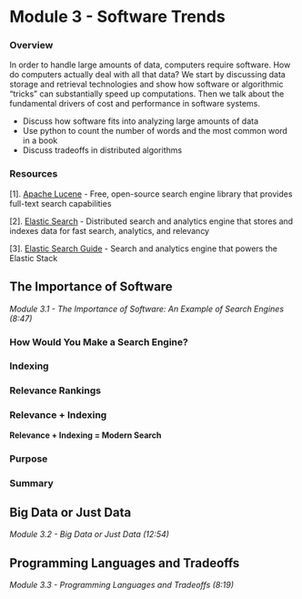 # Module 3 - Software Trends

### Overview

In order to handle large amounts of data, computers require software. How do computers actually deal with all that data? We start by discussing data storage and retrieval technologies and show how software or algorithmic “tricks” can substantially speed up computations. Then we talk about the fundamental drivers of cost and performance in software systems.

- Discuss how software fits into analyzing large amounts of data 
- Use python to count the number of words and the most common word in a book 
- Discuss tradeoffs in distributed algorithms

### Resources

\[1]. [Apache Lucene](https://lucene.apache.org/) - Free, open-source search engine library that provides full-text search capabilities

\[2]. [Elastic Search](https://www.elastic.co/) - Distributed search and analytics engine that stores and indexes data for fast search, analytics, and relevancy

\[3]. [Elastic Search Guide](https://www.elastic.co/guide/en/elasticsearch/reference/current/index.html) - Search and analytics engine that powers the Elastic Stack

## The Importance of Software

*Module 3.1 - The Importance of Software: An Example of Search Engines (8:47)*

### How Would You Make a Search Engine?

### Indexing

### Relevance Rankings

### Relevance + Indexing

**Relevance + Indexing = Modern Search**

### Purpose

### Summary

## Big Data or Just Data

*Module 3.2 - Big Data or Just Data (12:54)*

## Programming Languages and Tradeoffs

*Module 3.3 - Programming Languages and Tradeoffs (8:19)*

